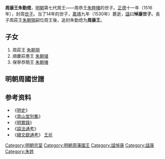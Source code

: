 '''周康王朱勤熄'''{{BD|1495年||1530年|catIdx=Z}}，[[明朝|明朝]]第七代周王——周恭王[[朱睦㰂|朱睦㰂]]的世子。[[正德_(明朝)|正德]]十一年（1516年），封周[[世子|世子]]。当了14年的世子，[[嘉靖|嘉靖]]九年（1530年）薨逝，[[諡|諡]]曰'''悼康世子'''。長子周莊王[[朱朝堈|朱朝堈]]嗣位周王後，追封朱勤熄为'''周康王'''。

==子女==
#周莊王 [[朱朝堈|朱朝堈]]
#順慶莊惠王 [[朱朝埴|朱朝埴]]
#保寧恭簡王 [[朱朝堵|朱朝堵]]

==明朝周國世譜==
{{明朝周國家族樹}}

==参考资料==
*《[[明史|明史]]》
*《[[弇山堂別集|弇山堂別集]]》 
*《[[明實錄|明實錄]]》
*《[[謚法通考|謚法通考]]》
*《[[續文獻通考_(王圻)|續文獻通考]]》 [[王圻|王圻]]

[[Category:明朝宗室|Category:明朝宗室]]
[[Category:明朝周藩國王|Category:明朝周藩國王]]
[[Category:諡悼康|Category:諡悼康]]
[[Category:諡康|Category:諡康]]
[[Category:朱姓|Category:朱姓]]